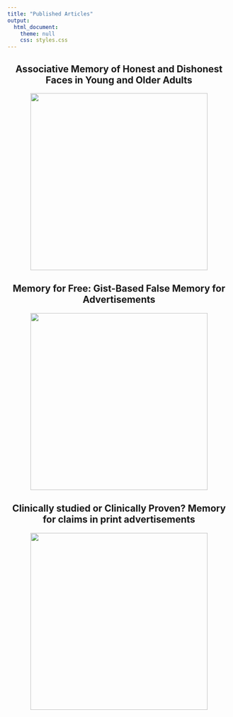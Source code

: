 ```yaml
---
title: "Published Articles"
output: 
  html_document:
    theme: null
    css: styles.css
---
```


<div style = "text-align: center;">
## Associative Memory of Honest and Dishonest Faces in Young and Older Adults
</div>

<div style = "text-align: center;">
[<img src="AMS_pic.png" width="400" class="hover-img">](Associative_memory_for_honest_.pdf)
</div>

<div style = "text-align: center;">
## Memory for Free: Gist-Based False Memory for Advertisements
</div>

<div style = "text-align: center;">
[<img src="Memory_for_free_pic.png" width="400" class="hover-img">](Memory-for-Free.pdf)
</div>

<div style = "text-align: center;">
## Clinically studied or Clinically Proven? Memory for claims in print advertisements
</div>

<div style = "text-align: center;">
[<img src="clinically-studied.png" width="400" class="hover-img">](Clinically-studied.pdf)
</div>


